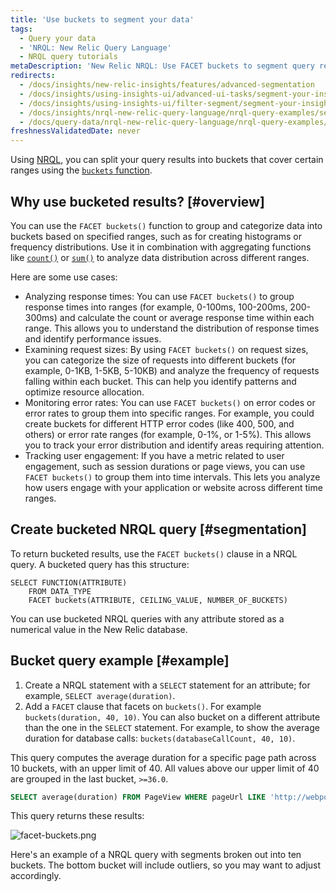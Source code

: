 ```yaml
---
title: 'Use buckets to segment your data'
tags:
  - Query your data
  - 'NRQL: New Relic Query Language'
  - NRQL query tutorials
metaDescription: 'New Relic NRQL: Use FACET buckets to segment query results into groups based on numerical values, then grouped into buckets that cover a range.'
redirects:
  - /docs/insights/new-relic-insights/features/advanced-segmentation
  - /docs/insights/using-insights-ui/advanced-ui-tasks/segment-your-insights-data-buckets
  - /docs/insights/using-insights-ui/filter-segment/segment-your-insights-data-buckets
  - /docs/insights/nrql-new-relic-query-language/nrql-query-examples/segment-your-insights-data-buckets
  - /docs/query-data/nrql-new-relic-query-language/nrql-query-examples/split-your-insights-data-buckets
freshnessValidatedDate: never
---
```



Using [NRQL](/docs/query-data/nrql-new-relic-query-language/getting-started/introduction-nrql), you can split your query results into buckets that cover certain ranges using the [`buckets` function](/docs/query-your-data/nrql-new-relic-query-language/get-started/nrql-syntax-clauses-functions/#func-buckets).

## Why use bucketed results? [#overview]

You can use the `FACET buckets()` function to group and categorize data into buckets based on specified ranges, such as for creating histograms or frequency distributions. Use it in combination with aggregating functions like [`count()`](/docs/query-your-data/nrql-new-relic-query-language/get-started/nrql-syntax-clauses-functions/#func-count) or [`sum()`](/docs/query-your-data/nrql-new-relic-query-language/get-started/nrql-syntax-clauses-functions/#func-sum) to analyze data distribution across different ranges.

Here are some use cases:
* Analyzing response times: You can use `FACET buckets()` to group response times into ranges (for example, 0-100ms, 100-200ms, 200-300ms) and calculate the count or average response time within each range. This allows you to understand the distribution of response times and identify performance issues.
* Examining request sizes: By using `FACET buckets()` on request sizes, you can categorize the size of requests into different buckets (for example, 0-1KB, 1-5KB, 5-10KB) and analyze the frequency of requests falling within each bucket. This can help you identify patterns and optimize resource allocation.
* Monitoring error rates: You can use `FACET buckets()` on error codes or error rates to group them into specific ranges. For example, you could create buckets for different HTTP error codes (like 400, 500, and others) or error rate ranges (for example, 0-1%, or 1-5%). This allows you to track your error distribution and identify areas requiring attention.
* Tracking user engagement: If you have a metric related to user engagement, such as session durations or page views, you can use `FACET buckets()` to group them into time intervals. This lets you analyze how users engage with your application or website across different time ranges.

## Create bucketed NRQL query [#segmentation]

To return bucketed results, use the `FACET buckets()` clause in a NRQL query. A bucketed query has this structure:

```
SELECT FUNCTION(ATTRIBUTE) 
    FROM DATA_TYPE 
    FACET buckets(ATTRIBUTE, CEILING_VALUE, NUMBER_OF_BUCKETS)
```

You can use bucketed NRQL queries with any attribute stored as a numerical value in the New Relic database.

## Bucket query example [#example]

1. Create a NRQL statement with a `SELECT` statement for an attribute; for example, `SELECT average(duration)`.
2. Add a `FACET` clause that facets on `buckets()`. For example `buckets(duration, 40, 10)`. You can also bucket on a different attribute than the one in the `SELECT` statement. For example, to show the average duration for database calls: `buckets(databaseCallCount, 40, 10)`.

This query computes the average duration for a specific page path across 10 buckets, with an upper limit of 40. All values above our upper limit of 40 are grouped in the last bucket, `>=36.0`.

```sql
SELECT average(duration) FROM PageView WHERE pageUrl LIKE 'http://webportal.telco%' SINCE 1 week ago FACET buckets(duration, 40, 10)
```

This query returns these results:

<img
  title="facet-buckets.png"
  alt="facet-buckets.png"
  src={queriesnrqlFacetbyBucketsNRQLQueryBuilder}
/>

<figcaption>
  Here's an example of a NRQL query with segments broken out into ten buckets. The bottom bucket will include outliers, so you may want to adjust accordingly.
</figcaption>
